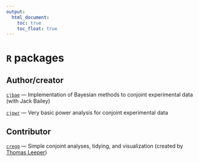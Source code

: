 ```yaml
---
output:
  html_document: 
    toc: true
    toc_float: true
---
```

    
        
            
            

# `R` packages

## Author/creator

[`cjbae`](https://github.com/mbarnfield/cjbae) --- Implementation of Bayesian methods to conjoint experimental data (with Jack Bailey)

[`cjpwr`](https://github.com/mbarnfield/cjpwr) --- Very basic power analysis for conjoint experimental data

## Contributor

[`cregg`](https://github.com/leeper/cregg) --- Simple conjoint analyses, tidying, and visualization (created by [Thomas Leeper](https://thomasleeper.com))
